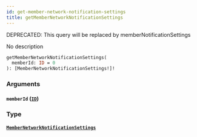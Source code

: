 ```yaml
---
id: get-member-network-notification-settings
title: getMemberNetworkNotificationSettings
---
```


<span class="badge badge--warning">DEPRECATED: This query will be replaced by memberNotificationSettings</span>

No description

```graphql
getMemberNetworkNotificationSettings(
  memberId: ID = 0
): [MemberNetworkNotificationSettings!]!

```

### Arguments

#### `memberId` ([`ID`](/docs/graphql/scalars/id))

### Type

#### [`MemberNetworkNotificationSettings`](/docs/graphql/objects/member-network-notification-settings)
